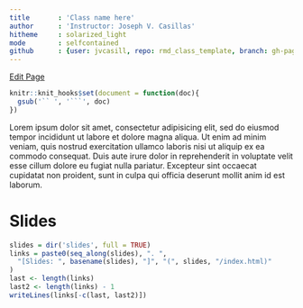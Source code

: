 ```yaml
---
title       : 'Class name here'
author      : 'Instructor: Joseph V. Casillas'
hitheme     : solarized_light
mode        : selfcontained
github      : {user: jvcasill, repo: rmd_class_template, branch: gh-pages}
---
```



<a href="http://prose.io/#{{site.github.user}}/{{site.github.repo}}/edit/gh-pages/index.Rmd" class="button icon edit">Edit Page</a>

```r
knitr::knit_hooks$set(document = function(doc){
  gsub('`` ', '```', doc)
})
```

Lorem ipsum dolor sit amet, consectetur adipisicing elit, sed do eiusmod tempor incididunt ut labore et dolore magna aliqua. Ut enim ad minim veniam, quis nostrud exercitation ullamco laboris nisi ut aliquip ex ea commodo consequat. Duis aute irure dolor in reprehenderit in voluptate velit esse cillum dolore eu fugiat nulla pariatur. Excepteur sint occaecat cupidatat non proident, sunt in culpa qui officia deserunt mollit anim id est laborum.  

# Slides

```r
slides = dir('slides', full = TRUE)
links = paste0(seq_along(slides), ". ", 
  "[Slides: ", basename(slides), "]", "(", slides, "/index.html)"
)
last <- length(links)
last2 <- length(links) - 1
writeLines(links[-c(last, last2)])
```



<!-- <a href='lectures/01/#3'>
   <img style='border: 1px solid;' width=100% src=http://www.clipular.com/c?14735047=rpmipgzz3PAoKUVW7jQ4hE30iKk&f=.png></img>
</a>

 -->





